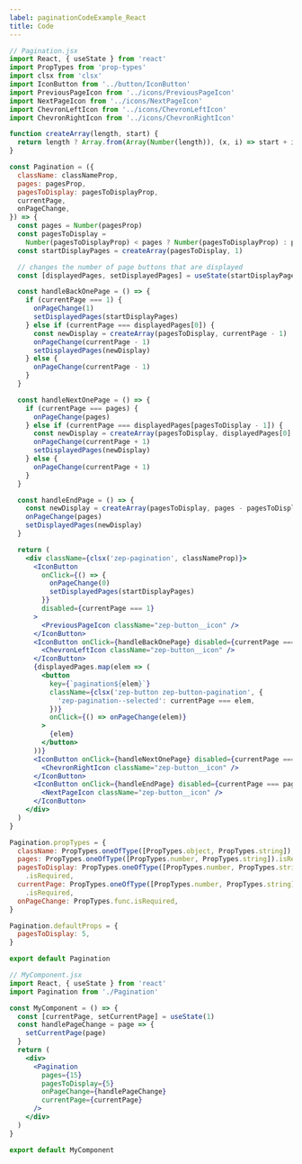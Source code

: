 ```yaml
---
label: paginationCodeExample_React
title: Code
---
```


```jsx
// Pagination.jsx
import React, { useState } from 'react'
import PropTypes from 'prop-types'
import clsx from 'clsx'
import IconButton from '../button/IconButton'
import PreviousPageIcon from '../icons/PreviousPageIcon'
import NextPageIcon from '../icons/NextPageIcon'
import ChevronLeftIcon from '../icons/ChevronLeftIcon'
import ChevronRightIcon from '../icons/ChevronRightIcon'

function createArray(length, start) {
  return length ? Array.from(Array(Number(length)), (x, i) => start + i) : []
}

const Pagination = ({
  className: classNameProp,
  pages: pagesProp,
  pagesToDisplay: pagesToDisplayProp,
  currentPage,
  onPageChange,
}) => {
  const pages = Number(pagesProp)
  const pagesToDisplay =
    Number(pagesToDisplayProp) < pages ? Number(pagesToDisplayProp) : pages
  const startDisplayPages = createArray(pagesToDisplay, 1)

  // changes the number of page buttons that are displayed
  const [displayedPages, setDisplayedPages] = useState(startDisplayPages)

  const handleBackOnePage = () => {
    if (currentPage === 1) {
      onPageChange(1)
      setDisplayedPages(startDisplayPages)
    } else if (currentPage === displayedPages[0]) {
      const newDisplay = createArray(pagesToDisplay, currentPage - 1)
      onPageChange(currentPage - 1)
      setDisplayedPages(newDisplay)
    } else {
      onPageChange(currentPage - 1)
    }
  }

  const handleNextOnePage = () => {
    if (currentPage === pages) {
      onPageChange(pages)
    } else if (currentPage === displayedPages[pagesToDisplay - 1]) {
      const newDisplay = createArray(pagesToDisplay, displayedPages[0] + 1)
      onPageChange(currentPage + 1)
      setDisplayedPages(newDisplay)
    } else {
      onPageChange(currentPage + 1)
    }
  }

  const handleEndPage = () => {
    const newDisplay = createArray(pagesToDisplay, pages - pagesToDisplay + 1)
    onPageChange(pages)
    setDisplayedPages(newDisplay)
  }

  return (
    <div className={clsx('zep-pagination', classNameProp)}>
      <IconButton
        onClick={() => {
          onPageChange(0)
          setDisplayedPages(startDisplayPages)
        }}
        disabled={currentPage === 1}
      >
        <PreviousPageIcon className="zep-button__icon" />
      </IconButton>
      <IconButton onClick={handleBackOnePage} disabled={currentPage === 1}>
        <ChevronLeftIcon className="zep-button__icon" />
      </IconButton>
      {displayedPages.map(elem => (
        <button
          key={`pagination${elem}`}
          className={clsx('zep-button zep-button-pagination', {
            'zep-pagination--selected': currentPage === elem,
          })}
          onClick={() => onPageChange(elem)}
        >
          {elem}
        </button>
      ))}
      <IconButton onClick={handleNextOnePage} disabled={currentPage === pages}>
        <ChevronRightIcon className="zep-button__icon" />
      </IconButton>
      <IconButton onClick={handleEndPage} disabled={currentPage === pages}>
        <NextPageIcon className="zep-button__icon" />
      </IconButton>
    </div>
  )
}

Pagination.propTypes = {
  className: PropTypes.oneOfType([PropTypes.object, PropTypes.string]),
  pages: PropTypes.oneOfType([PropTypes.number, PropTypes.string]).isRequired,
  pagesToDisplay: PropTypes.oneOfType([PropTypes.number, PropTypes.string])
    .isRequired,
  currentPage: PropTypes.oneOfType([PropTypes.number, PropTypes.string])
    .isRequired,
  onPageChange: PropTypes.func.isRequired,
}

Pagination.defaultProps = {
  pagesToDisplay: 5,
}

export default Pagination

// MyComponent.jsx
import React, { useState } from 'react'
import Pagination from './Pagination'

const MyComponent = () => {
  const [currentPage, setCurrentPage] = useState(1)
  const handlePageChange = page => {
    setCurrentPage(page)
  }
  return (
    <div>
      <Pagination
        pages={15}
        pagesToDisplay={5}
        onPageChange={handlePageChange}
        currentPage={currentPage}
      />
    </div>
  )
}

export default MyComponent
```
